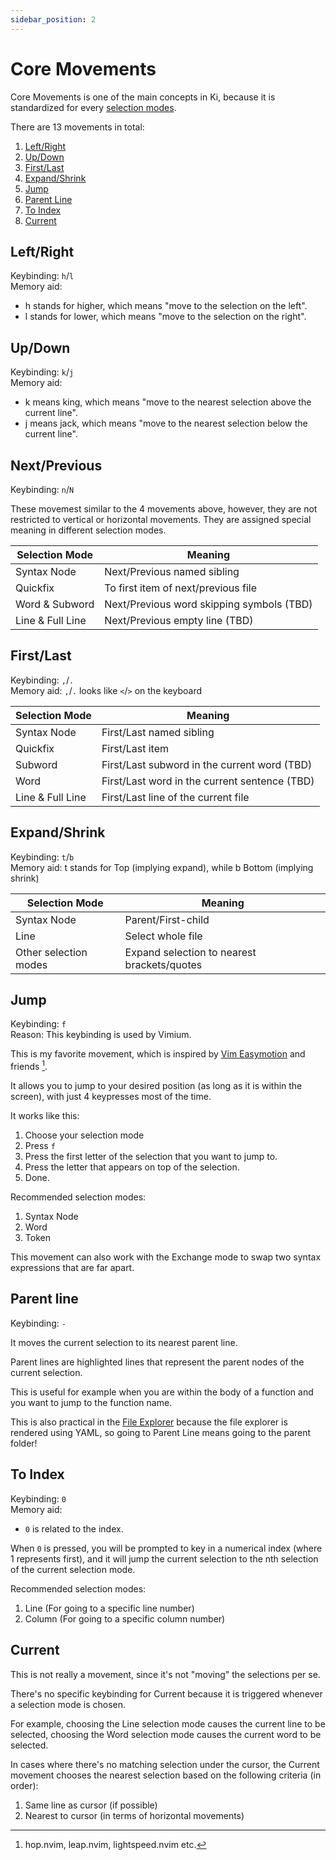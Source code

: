 ```yaml
---
sidebar_position: 2
---
```



# Core Movements

Core Movements is one of the main concepts in Ki, because it is standardized for
every [selection modes](./selection-modes/index.md).

There are 13 movements in total:

1. [Left/Right](#leftright)
1. [Up/Down](#updown)
1. [First/Last](#firstlast)
1. [Expand/Shrink](#expandshrink)
1. [Jump](#jump)
1. [Parent Line](#parent-line)
1. [To Index](#to-index)
1. [Current](#current)

## Left/Right

Keybinding: `h`/`l`  
Memory aid:

- h stands for higher, which means "move to the selection on the left".
- l stands for lower, which means "move to the selection on the right".

## Up/Down

Keybinding: `k`/`j`  
Memory aid:

- k means king, which means "move to the nearest selection above the current line".
- j means jack, which means "move to the nearest selection below the current line".

## Next/Previous

Keybinding: `n`/`N`

These movemest similar to the 4 movements above, however, they are not restricted to vertical or horizontal movements.
They are assigned special meaning in different selection modes.

| Selection Mode   | Meaning                                   |
| ---------------- | ----------------------------------------- |
| Syntax Node      | Next/Previous named sibling               |
| Quickfix         | To first item of next/previous file       |
| Word & Subword   | Next/Previous word skipping symbols (TBD) |
| Line & Full Line | Next/Previous empty line (TBD)            |

## First/Last

Keybinding: `,`/`.`  
Memory aid: `,`/`.` looks like `<`/`>` on the keyboard

| Selection Mode   | Meaning                                       |
| ---------------- | --------------------------------------------- |
| Syntax Node      | First/Last named sibling                      |
| Quickfix         | First/Last item                               |
| Subword          | First/Last subword in the current word (TBD)  |
| Word             | First/Last word in the current sentence (TBD) |
| Line & Full Line | First/Last line of the current file           |

## Expand/Shrink

Keybinding: `t`/`b`  
Memory aid: t stands for Top (implying expand), while b Bottom (implying shrink)

| Selection Mode        | Meaning                                           |
| --------------------- | ------------------------------------------------- |
| Syntax Node           | Parent/First-child                                |
| Line                  | Select whole file                                 |
| Other selection modes | Expand selection to nearest brackets/quotes       |

<TutorialFallback filename="expand"/>

## Jump

Keybinding: `f`  
Reason: This keybinding is used by Vimium.

This is my favorite movement, which is inspired by [Vim Easymotion](https://github.com/easymotion/vim-easymotion) and friends [^1].

It allows you to jump to your desired position (as long as it is within the screen), with just 4 keypresses most of the time.

It works like this:

1. Choose your selection mode
1. Press `f`
1. Press the first letter of the selection that you want to jump to.
1. Press the letter that appears on top of the selection.
1. Done.

Recommended selection modes:

1. Syntax Node
1. Word
1. Token

This movement can also work with the Exchange mode to swap two syntax expressions that are far apart.

[^1]: hop.nvim, leap.nvim, lightspeed.nvim etc.

## Parent line

Keybinding: `-`

It moves the current selection to its nearest parent line.

Parent lines are highlighted lines that represent the parent nodes of the current selection.

This is useful for example when you are within the body of a function and you want to jump to the function name.

This is also practical in the [File Explorer](../components/file-explorer.md) because the file explorer is rendered using YAML, so going to Parent Line means going to the parent folder!

## To Index

Keybinding: `0`  
Memory aid:

- `0` is related to the index.

When `0` is pressed, you will be prompted to key in a numerical index (where 1 represents first), and it will jump the current selection to the nth selection of the current selection mode.

Recommended selection modes:

1. Line (For going to a specific line number)
1. Column (For going to a specific column number)

## Current

This is not really a movement, since it's not "moving" the selections per se.

There's no specific keybinding for Current because it is triggered whenever a
selection mode is chosen.

For example, choosing the Line selection mode causes the current line to be
selected, choosing the Word selection mode causes the current word to be selected.

In cases where there's no matching selection under the cursor, the Current movement chooses the nearest selection based on the following criteria (in order):

1. Same line as cursor (if possible)
2. Nearest to cursor (in terms of horizontal movements)
